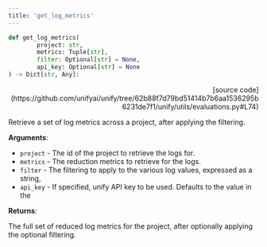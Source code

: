 ```yaml
---
title: 'get_log_metrics'
---
```


```python
def get_log_metrics(
        project: str,
        metrics: Tuple[str],
        filter: Optional[str] = None,
        api_key: Optional[str] = None
) -> Dict[str, Any]:
```

<p align="right">[source code](https://github.com/unifyai/unify/tree/62b88f7d79bd51414b7b6aa1536295b6231de7f1/unify/utils/evaluations.py#L74)</p>

Retrieve a set of log metrics across a project, after applying the filtering.

**Arguments**:

- `project` - The id of the project to retrieve the logs for.
- `metrics` - The reduction metrics to retrieve for the logs.
- `filter` - The filtering to apply to the various log values, expressed as a string,
- `api_key` - If specified, unify API key to be used. Defaults to the value in the



**Returns**:

The full set of reduced log metrics for the project, after optionally applying
the optional filtering.